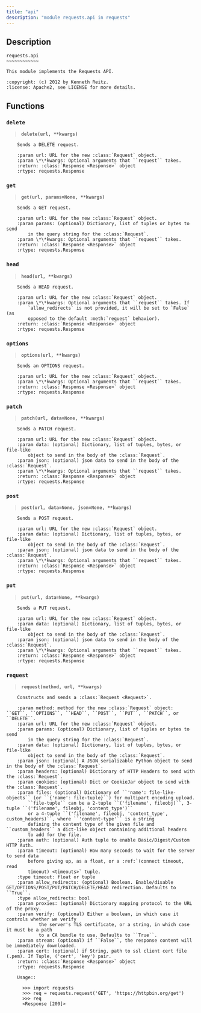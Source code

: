 ```yaml
---
title: "api"
description: "module requests.api in requests"
---
```


## Description

    requests.api
    ~~~~~~~~~~~~
    
    This module implements the Requests API.
    
    :copyright: (c) 2012 by Kenneth Reitz.
    :license: Apache2, see LICENSE for more details.

## Functions

    
### `delete`
    


```{=html}
<blockquote><strong><code>delete(url, **kwargs)</code></strong></blockquote>
```


    
        Sends a DELETE request.
        
        :param url: URL for the new :class:`Request` object.
        :param \*\*kwargs: Optional arguments that ``request`` takes.
        :return: :class:`Response <Response>` object
        :rtype: requests.Response
    
### `get`
    


```{=html}
<blockquote><strong><code>get(url, params=None, **kwargs)</code></strong></blockquote>
```


    
        Sends a GET request.
        
        :param url: URL for the new :class:`Request` object.
        :param params: (optional) Dictionary, list of tuples or bytes to send
            in the query string for the :class:`Request`.
        :param \*\*kwargs: Optional arguments that ``request`` takes.
        :return: :class:`Response <Response>` object
        :rtype: requests.Response
    
### `head`
    


```{=html}
<blockquote><strong><code>head(url, **kwargs)</code></strong></blockquote>
```


    
        Sends a HEAD request.
        
        :param url: URL for the new :class:`Request` object.
        :param \*\*kwargs: Optional arguments that ``request`` takes. If
            `allow_redirects` is not provided, it will be set to `False` (as
            opposed to the default :meth:`request` behavior).
        :return: :class:`Response <Response>` object
        :rtype: requests.Response
    
### `options`
    


```{=html}
<blockquote><strong><code>options(url, **kwargs)</code></strong></blockquote>
```


    
        Sends an OPTIONS request.
        
        :param url: URL for the new :class:`Request` object.
        :param \*\*kwargs: Optional arguments that ``request`` takes.
        :return: :class:`Response <Response>` object
        :rtype: requests.Response
    
### `patch`
    


```{=html}
<blockquote><strong><code>patch(url, data=None, **kwargs)</code></strong></blockquote>
```


    
        Sends a PATCH request.
        
        :param url: URL for the new :class:`Request` object.
        :param data: (optional) Dictionary, list of tuples, bytes, or file-like
            object to send in the body of the :class:`Request`.
        :param json: (optional) json data to send in the body of the :class:`Request`.
        :param \*\*kwargs: Optional arguments that ``request`` takes.
        :return: :class:`Response <Response>` object
        :rtype: requests.Response
    
### `post`
    


```{=html}
<blockquote><strong><code>post(url, data=None, json=None, **kwargs)</code></strong></blockquote>
```


    
        Sends a POST request.
        
        :param url: URL for the new :class:`Request` object.
        :param data: (optional) Dictionary, list of tuples, bytes, or file-like
            object to send in the body of the :class:`Request`.
        :param json: (optional) json data to send in the body of the :class:`Request`.
        :param \*\*kwargs: Optional arguments that ``request`` takes.
        :return: :class:`Response <Response>` object
        :rtype: requests.Response
    
### `put`
    


```{=html}
<blockquote><strong><code>put(url, data=None, **kwargs)</code></strong></blockquote>
```


    
        Sends a PUT request.
        
        :param url: URL for the new :class:`Request` object.
        :param data: (optional) Dictionary, list of tuples, bytes, or file-like
            object to send in the body of the :class:`Request`.
        :param json: (optional) json data to send in the body of the :class:`Request`.
        :param \*\*kwargs: Optional arguments that ``request`` takes.
        :return: :class:`Response <Response>` object
        :rtype: requests.Response
    
### `request`
    


```{=html}
<blockquote><strong><code>request(method, url, **kwargs)</code></strong></blockquote>
```


    
        Constructs and sends a :class:`Request <Request>`.
        
        :param method: method for the new :class:`Request` object: ``GET``, ``OPTIONS``, ``HEAD``, ``POST``, ``PUT``, ``PATCH``, or ``DELETE``.
        :param url: URL for the new :class:`Request` object.
        :param params: (optional) Dictionary, list of tuples or bytes to send
            in the query string for the :class:`Request`.
        :param data: (optional) Dictionary, list of tuples, bytes, or file-like
            object to send in the body of the :class:`Request`.
        :param json: (optional) A JSON serializable Python object to send in the body of the :class:`Request`.
        :param headers: (optional) Dictionary of HTTP Headers to send with the :class:`Request`.
        :param cookies: (optional) Dict or CookieJar object to send with the :class:`Request`.
        :param files: (optional) Dictionary of ``'name': file-like-objects`` (or ``{'name': file-tuple}``) for multipart encoding upload.
            ``file-tuple`` can be a 2-tuple ``('filename', fileobj)``, 3-tuple ``('filename', fileobj, 'content_type')``
            or a 4-tuple ``('filename', fileobj, 'content_type', custom_headers)``, where ``'content-type'`` is a string
            defining the content type of the given file and ``custom_headers`` a dict-like object containing additional headers
            to add for the file.
        :param auth: (optional) Auth tuple to enable Basic/Digest/Custom HTTP Auth.
        :param timeout: (optional) How many seconds to wait for the server to send data
            before giving up, as a float, or a :ref:`(connect timeout, read
            timeout) <timeouts>` tuple.
        :type timeout: float or tuple
        :param allow_redirects: (optional) Boolean. Enable/disable GET/OPTIONS/POST/PUT/PATCH/DELETE/HEAD redirection. Defaults to ``True``.
        :type allow_redirects: bool
        :param proxies: (optional) Dictionary mapping protocol to the URL of the proxy.
        :param verify: (optional) Either a boolean, in which case it controls whether we verify
                the server's TLS certificate, or a string, in which case it must be a path
                to a CA bundle to use. Defaults to ``True``.
        :param stream: (optional) if ``False``, the response content will be immediately downloaded.
        :param cert: (optional) if String, path to ssl client cert file (.pem). If Tuple, ('cert', 'key') pair.
        :return: :class:`Response <Response>` object
        :rtype: requests.Response
        
        Usage::
        
          >>> import requests
          >>> req = requests.request('GET', 'https://httpbin.org/get')
          >>> req
          <Response [200]>

